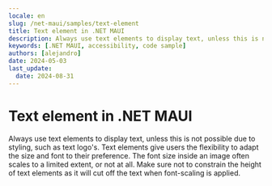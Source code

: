 ```yaml
---
locale: en
slug: /net-maui/samples/text-element
title: Text element in .NET MAUI
description: Always use text elements to display text, unless this is not possible due to styling, such as text logo's.
keywords: [.NET MAUI, accessibility, code sample]
authors: [alejandro]
date: 2024-05-03
last_update:
  date: 2024-08-31
---
```


# Text element in .NET MAUI

Always use text elements to display text, unless this is not possible due to styling, such as text logo's. Text elements give users the flexibility to adapt the size and font to their preference. The font size inside an image often scales to a limited extent, or not at all. Make sure not to constrain the height of text elements as it will cut off the text when font-scaling is applied.

<CodeSample id="text-element" framework="net-maui" locale="en"/>
